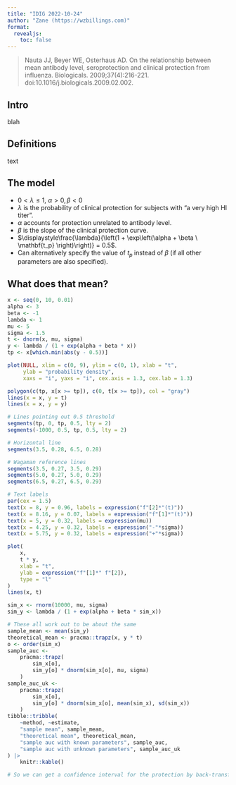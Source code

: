 ```yaml
---
title: "IDIG 2022-10-24"
author: "Zane (https://wzbillings.com)"
format:
  revealjs:
    toc: false
---
```



> Nauta JJ, Beyer WE, Osterhaus AD. On the relationship between mean antibody level, seroprotection and clinical protection from influenza. Biologicals. 2009;37(4):216-221. doi:10.1016/j.biologicals.2009.02.002.

## Intro

blah

## Definitions

text

::: {.smaller}
## The model {.scrollable}

\begin{align*}
t &= \log_2 \left( \mathrm{HAI \ titer} / 5 \right) \\
t &\sim \mathrm{Normal}(\mu, \sigma) \\
\pi_{\mathrm{seroprotected}} &= \int_{t_p}^\infty \ f(t) \ \mathrm{d}t \\
\pi_{\mathrm{seroconverted}} &= \int_{-\infty}^\infty \ f(t) \frac{\lambda}{\left(1 + \exp\left(\alpha + \beta t\right)\right) \ \mathrm{d}t} \\
\end{align*}

* $0 < \lambda \leq 1, \ \alpha > 0, \beta < 0$
* $\lambda$ is the probability of clinical protection for subjects with "a very high HI titer".
* $\alpha$ accounts for protection unrelated to antibody level.
* $\beta$ is the slope of the clinical protection curve.
* $\displaystyle\frac{\lambda}{\left(1 + \exp\left(\alpha + \beta \ \mathbf{t_p} \right)\right)} = 0.5$.
* Can alternatively specify the value of $t_p$ instead of $\beta$ (if all other parameters are also specified).
:::

## What does that mean?

```r
x <- seq(0, 10, 0.01)
alpha <- 3
beta <- -1
lambda <- 1
mu <- 5
sigma <- 1.5
t <- dnorm(x, mu, sigma)
y <- lambda / (1 + exp(alpha + beta * x))
tp <- x[which.min(abs(y - 0.5))]

plot(NULL, xlim = c(0, 9), ylim = c(0, 1), xlab = "t",
	 ylab = "probability density",
	 xaxs = "i", yaxs = "i", cex.axis = 1.3, cex.lab = 1.3)

polygon(c(tp, x[x >= tp]), c(0, t[x >= tp]), col = "gray")
lines(x = x, y = t)
lines(x = x, y = y)

# Lines pointing out 0.5 threshold
segments(tp, 0, tp, 0.5, lty = 2)
segments(-1000, 0.5, tp, 0.5, lty = 2)

# Horizontal line
segments(3.5, 0.28, 6.5, 0.28)

# Wagaman reference lines
segments(3.5, 0.27, 3.5, 0.29)
segments(5.0, 0.27, 5.0, 0.29)
segments(6.5, 0.27, 6.5, 0.29)

# Text labels
par(cex = 1.5)
text(x = 8, y = 0.96, labels = expression("f"[2]*"(t)"))
text(x = 8.16, y = 0.07, labels = expression("f"[1]*"(t)"))
text(x = 5, y = 0.32, labels = expression(mu))
text(x = 4.25, y = 0.32, labels = expression("-"*sigma))
text(x = 5.75, y = 0.32, labels = expression("+"*sigma))
```

```r
plot(
	x,
	t * y,
	xlab = "t",
	ylab = expression("f"[1]*" f"[2]),
	type = "l"
)
lines(x, t)
```

```r
sim_x <- rnorm(10000, mu, sigma)
sim_y <- lambda / (1 + exp(alpha + beta * sim_x))

# These all work out to be about the same
sample_mean <- mean(sim_y)
theoretical_mean <- pracma::trapz(x, y * t)
o <- order(sim_x)
sample_auc <-
	pracma::trapz(
		sim_x[o],
		sim_y[o] * dnorm(sim_x[o], mu, sigma)
	)
sample_auc_uk <-
	pracma::trapz(
		sim_x[o],
		sim_y[o] * dnorm(sim_x[o], mean(sim_x), sd(sim_x))
	)
tibble::tribble(
	~method, ~estimate,
	"sample mean", sample_mean,
	"theoretical mean", theoretical_mean,
	"sample auc with known parameters", sample_auc,
	"sample auc with unknown parameters", sample_auc_uk
) |>
	knitr::kable()

# So we can get a confidence interval for the protection by back-transforming
```

